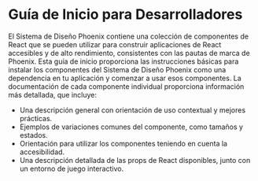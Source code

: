 
<Meta title="Guía de inicio/Desarrolladores" />

<h1>Guía de Inicio para Desarrolladores</h1>

<p>
  El Sistema de Diseño Phoenix contiene una colección de componentes de React
  que se pueden utilizar para construir aplicaciones de React accesibles y de
  alto rendimiento, consistentes con las pautas de marca de Phoenix. Esta guía
  de inicio proporciona las instrucciones básicas para instalar los componentes
  del Sistema de Diseño Phoenix como una dependencia en tu aplicación y comenzar
  a usar esos componentes. La documentación de cada componente individual
  proporciona información más detallada, que incluye:
</p>
<ul>
  <li>
    Una descripción general con orientación de uso contextual y mejores
    prácticas.
  </li>
  <li>
    Ejemplos de variaciones comunes del componente, como tamaños y estados.
  </li>
  <li>
    Orientación para utilizar los componentes teniendo en cuenta la
    accesibilidad.
  </li>
  <li>
    Una descripción detallada de las props de React disponibles, junto con un
    entorno de juego interactivo.
  </li>
</ul>
